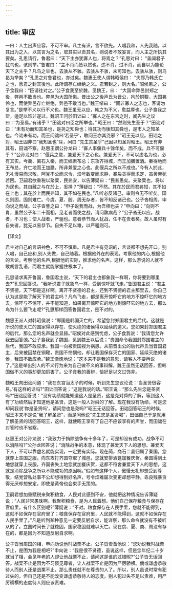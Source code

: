 ```yaml
---
---
---
```

title: 审应
---



一曰：人主出声应容，不可不审。凡主有识，言不欲先。人唱我和，人先我随，以其出为之入，以其言为之名，取其实以责其名，则说者不敢妄言，而人主之所执其要矣。孔思请行，鲁君曰：“天下主亦犹寡人也，将焉之？”孔思对曰： “盖闻君子犹鸟也，骇则举。”鲁君曰：“主不肖而皆以然也，违不肖，过不肖，而自以为能论天下之主乎？凡鸟之举也，去骇从不骇。去骇从不骇，未可知也。去骇从骇，则鸟曷为举矣？”孔思之对鲁君也，亦过矣。魏惠王使人谓韩昭侯曰： “夫郑乃韩氏亡之也，愿君之封其後也。此所谓存亡继绝之义。君若封之，则大名。”昭侯患之，公子食我曰：“臣请往对之。”公子食我至於魏，见魏王，曰： “大国命弊邑封郑之後，弊邑不敢当也。弊邑为大国所患。昔出公之後声氏为晋公，拘於铜鞮，大国弗怜也，而使弊邑存亡继绝，弊邑不敢当也。”魏王惭曰： “固非寡人之志也，客请勿复言。”是举不义以行不义也。魏王虽无以应，韩之为不义，愈益厚也。公子食我之辩，适足以饰非遂过。魏昭王问於田诎曰：“寡人之在东宫之时，闻先生之议曰：‘为圣易。’有诸乎？”田诎对曰臣之所举也。” 昭王曰：“然则先生圣于？”田诎对曰：“未有功而知其圣也，是尧之知舜也；待其功而後知其舜也，是市人之知圣也。今诎未有功，而王问诎曰‘若圣乎’，敢问王亦其尧邪？”昭王无以应。田诎之对，昭王固非曰“我知圣也”耳，问曰 “先生其圣乎”己因以知圣对昭王。昭王有非其有，田诎不察。赵惠王谓公孙龙曰：“寡人事偃兵十馀年矣，而不成，兵不可偃乎？”公孙龙对曰：“偃兵之意，兼爱天下之心也。兼爱天下，不可以虚名为也，必有其实。今蔺、离石入秦，而王缟素布总；东攻齐得城，而王加膳置酒。秦得地而王布总，齐亡地而王加膳，所非兼爱之心也。此偃兵之所以不成也。”今有人於此，无礼慢易而求敬，阿党不公而求令，烦号数变而求静，暴戾贪得而求定，虽黄帝犹若困。卫嗣君欲重税以聚粟，民弗安，以告薄疑曰：“民甚愚矣。夫聚粟也，将以为民也。其自藏之与在於上，奚择？”薄疑曰：“不然。其在於民而君弗知，其不如在上也；其在於上而民弗知，其不如在民也。”凡听必反诸己，审则令无不听矣。国久则固，固则难亡。今虞、夏、殷、周无存者，皆不知反诸己也。公子沓相周，申向说之而战。公子沓訾之曰：“申子说我而战，为吾相也夫？”申向曰：“向则不肖，虽然公子年二十而相，见老者而使之战，请问孰病哉？”公子沓无以应。战者，不习也；使人战者，严驵也。意者恭节而人犹战，任不在贵者矣。故人虽时有自失者，犹无以易恭节。自失不足以难，以严驵则可。

【译文】

君主对自己的言语神色，不可不慎重。凡是君主有见识的，言谈都不想先开口。别人唱，自己应和,别人先做，自己随着。根据他外在的表现，考察他的内心,根据他的言论，考察他的名声,根据他的实际，推求他的名声。这样，那么游说的人就不敢胡言乱语，而君主就能掌握住根本了。

孔思请求离开鲁国，鲁国君主说，“天下的君主也都象我一样啊，你将要到哪里去?”孔思回答说。“我听说君子就象鸟一样，受到惊吓就飞走。”鲁国君主说：“君主不贤德，天下都是这样啊。离开不贤德的君主，还到不贤德的君主那里去，你自己认为这是能了解天下的君主吗？凡鸟飞走，都是离开惊吓它的地方不惊吓它的地方去，惊吓与不惊吓，并不能知道，如果离开惊吓它的地方到惊吓它的地方去，那么鸟为什么要飞走呢?”孔思那样回答鲁国君主，是不对的。

魏惠王派人对韩昭侯说：“郑国是韩国灭亡的，希望您封郑国君主的后代。这就是所说的使灭亡的国家得以存在、使灭绝的诸侯得以延续的道义。您如果封郑国君主的后代，那么您的名声就会显赫。”昭侯对此感到忧虑，公子食我说：“我请您允许我去回答弛。”公子食我到了魏国，见到魏王以后说；“贵国命令我国封郑国君主的后代，我国不敢应承。我国一向被贵国视为祸患。从前晋出公的后代声氏当晋国君主，后来被囚禁在铜鞮，贵国不怜悯他，却让我国保存灭亡的国家、延续灭绝的诸侯，我国不敢应承。”魏王惭愧地说；“这本来不是我的意思，请客人不要再说了。”这是举出别人的不义行为来为自己做不义的事辩解。魏王虽然无话回答，但韩国做不义的事却更加厉害了。公子食我的善辩，恰好足以文过饰非。

魏昭王向田诎问道：“我在东宫当太子的时候，听到先生您议论说：‘当圣贤很容易。’有这样的话吗?”田诎回答说；“这是我说的话。”昭王说：“那么先生您是圣贤吗?”田诎回答说：“没有功绩就能知道这人是圣贤，这是尧对舜的了解，等到这人有了功绩然后才知道他是圣贤，这是一般人对舜的了解。现在我没有功绩，可是您却问我说‘你是圣贤吗’，请问您也是尧吗?”昭王无话回答。田诎回答昭王的时候，昭王本来不是说“我了解圣贤”，而是问他说“先生您是圣贤喝”，田诎自己于是就用了解圣贤的话回答昭王，这样，就使昭王享有了自己不应该享有的声誉，而田诎在对答时也不省察。

赵惠王对公孙龙说；“我致力于捎除战争有十多年了，可是却没有成功。战争不可以消除吗?”公孙龙回答说；“消除战争的本意，体现了兼爱天下人的思想。兼爱天下人，不可以靠虚名就能实现，一定要有实际。现在蔺，商石二县归属了秦国，您就穿上丧国之服，向东攻打齐国夺取了城邑，您就安排酒筵加餐庆贺。秦国得到土地您就穿上丧服，齐国丧失土地您就加餐庆贺，这都不符舍兼爱天下人的思想。这就是消除战争之所以不能成功的原因啊。”假如有这样个人，傲慢无礼却想受到尊敬，结党营私处事不公却想得到好名声，号令烦难屡次变更却想平静，乖良残暴贪得无厌却想安定，即使是黄帝也会束手无策的。

卫嗣君想加重赋税来聚积粮食，人民对此感到不安，他就把这种情况告诉薄疑说；“人民非常愚昧啊。我聚积粮食，是为人民着想。他们自己保存粮食与保存在官府里，有什么区别呢?”薄疑说：“不对。粮食保存在人民手里，您就不能得到，这就不如保存在官府里了；粮食保存在官府里，人民就不能得到，这就不如保存在人民手里了。”凡是听到某种意见一定要反躬自求，能详察，那么命令就没有不被听从的了。立国时间长了就稳固，国家稳固就难以灭亡。现在虞、夏、商、周没有存在的，都是因为不知道反躬自求啊。

公子沓当周国的相，申向劝说他时战栗不止。公子沓责备他说：“您劝说我时战粟不止，是困为我是相吧?”申向说：“我是很不贤德，虽说这样，但是您年纪二十岁就当了相，会见年老的人却让他战粟不止，请问这是谁的过错昵?”公子沓无话回答。战栗不止是因为不习惯见尊者，让人战栗不止是因为严厉骄横。倘或谦虚恭敬待人而别人还是战栗不止，那么责任就不在尊贵的人了。所以，别人虽说时常有犯过失的，但自己还是不能改变谦虚恭敬待人的志度。别人犯过失不足以责难，用严厉骄横的态度待人则应该责难。